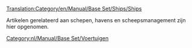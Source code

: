 [[Translation:Category/en/Manual/Base Set/Ships/Ships]]


Artikelen gerelateerd aan schepen, havens en scheepsmanagement zijn hier opgenomen.
[[Category:nl/Manual/Base Set/Voertuigen]]

{{nl/Artikel principaal}}